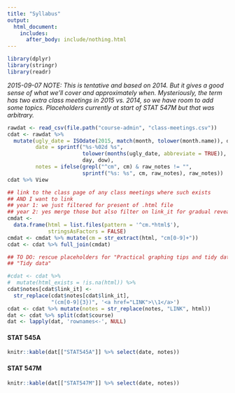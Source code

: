 ```yaml
---
title: "Syllabus"
output:
  html_document:
    includes:
      after_body: include/nothing.html
---
```


```r
library(dplyr)
library(stringr)
library(readr)
```

*2015-09-07 NOTE: This is tentative and based on 2014. But it gives a good sense of what we'll cover and approximately when. Mysteriously, the term has two extra class meetings in 2015 vs. 2014, so we have room to add some topics. Placeholders currently at start of STAT 547M but that was arbitrary.*

```r
rawdat <- read_csv(file.path("course-admin", "class-meetings.csv"))
cdat <- rawdat %>%
  mutate(ugly_date = ISOdate(2015, match(month, tolower(month.name)), day),
         date = sprintf("%s-%02d %s",
                        tolower(months(ugly_date, abbreviate = TRUE)),
                        day, dow),
         notes = ifelse(grepl("^cm", cm) & raw_notes != "",
                        sprintf("%s: %s", cm, raw_notes), raw_notes))
cdat %>% View

## link to the class page of any class meetings where such exists
## AND I want to link
## year 1: we just filtered for present of .html file
## year 2: yes merge those but also filter on link_it for gradual reveal
cmdat <-
  data.frame(html = list.files(pattern = '^cm.*html$'),
             stringsAsFactors = FALSE)
cmdat <- cmdat %>% mutate(cm = str_extract(html, "cm[0-9]+"))
cdat <- cdat %>% full_join(cmdat)

## TO DO: rescue placeholders for "Practical graphing tips and tidy data" and
## "Tidy data"

#cdat <- cdat %>%
#  mutate(html_exists = !is.na(html)) %>% 
cdat$notes[cdat$link_it] <-
  str_replace(cdat$notes[cdat$link_it],
              "(cm[0-9]{3})", '<a href="LINK">\\1</a>')
cdat <- cdat %>% mutate(notes = str_replace(notes, "LINK", html))
dat <- cdat %>% split(cdat$course)
dat <- lapply(dat, 'rownames<-', NULL)
```

<!-- unholy hack to make following two tables less wide and the same wide -->
<style type="text/css">
table {
   max-width: 50%;
}
</style>

#### STAT 545A

```r
knitr::kable(dat[["STAT545A"]] %>% select(date, notes))
```

#### STAT 547M

```r
knitr::kable(dat[["STAT547M"]] %>% select(date, notes))
```
